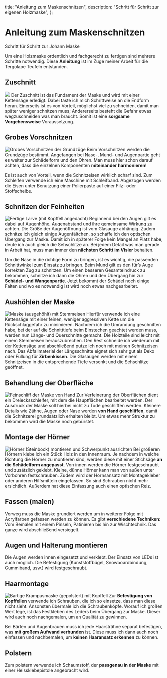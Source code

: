 
  title: "Anleitung zum Maskenschnitzen",
  description: "Schritt für Schritt zur eigenen Holzmaske",
};


# Anleitung zum Maskenschnitzen

<p tw="text-center text-gray-400 -mt-3 mb-4 leading-none">
  Schritt für Schritt zur Johann Maske
</p>

Um eine Holzmaske ordentlich und fachgerecht zu fertigen sind mehrere Schritte
notwendig. Diese **Anleitung** ist im Zuge meiner Arbeit für die Tergolape Teufeln
entstanden.

## Zuschnitt

![](/images/zuschnitt-rohling.jpg)
Der Zuschnitt ist das Fundament der Maske und wird mit einer Kettensäge
erledigt. Dabei taste ich mich Schrittweise an die Endform heran. Einerseits ist
es von Vorteil, möglichst viel zu schneiden, damit man später weniger schnitzen
muss; Andererseits besteht die Gefahr etwas wegzuschneiden was man braucht.
Somit ist eine **sorgsame Vorgehensweise** Voraussetzung.

## Grobes Vorschnitzen

![Grobes Vorschnitzen der Grundzüge](/images/grobes-vorschnitzen-grundzuege-05.jpg "Erste Charakterzüge entstehen: Mund-, Wangen- und Augenpartie schaffen mit Nase und Ohren ein erstes Bild der Maske")
Beim Vorschnitzen werden die Grundzüge bestimmt. Angefangen bei Nase-, Mund- und
Augenpartie geht es weiter zur Schädelform und den Ohren. Man muss hier schon
darauf achten, dass die einzelnen Komponenten **miteinander harmonieren**!

Es ist auch von Vorteil, wenn die Schnitzeisen wirklich scharf sind. Zum
Schleifen verwende ich eine Maschine mit Schleifband. Abgezogen werden die Eisen
unter Benutzung einer Polierpaste auf einer Filz- oder Stoffscheibe.

## Schnitzen der Feinheiten

![Fertige Larve (mit Kopffell angedacht)](/images/schnitzen-fertige-larve.jpg "Nach und nach entstehen weitere Details wie Falten und Gesichtsausdrücke")
Beginnend bei den Augen gilt es dabei auf Augenhöhe, Augenabstand und ihre
gemeinsame Wirkung zu achten. Die Größe der Augenöffnung ist vom Glasauge
abhängig. Zudem schnitze ich gleich einige Augenfältchen, so schaffe ich den
optischen Übergang zur Maske. Damit ich in späterer Folge kein Mangel an Platz
habe, deute ich auch gleich die Sehschlitze an. Bei jedem Detail was man gerade
in Arbeit hat, muss man immer den **nächsten Schritt im Visier** behalten.

Um die Nase in die richtige Form zu bringen, ist es wichtig, die passenden
Schnittwinkel zum Einsatz zu bringen. Beim Mund gilt es den für’s Auge korrekten
Zug zu schnitzen. Um einen besseren Gesamteindruck zu bekommen, schnitze ich
dann die Ohren und den Übergang hin zur **Schädel- und Wangenpartie**. Jetzt
bekommt der Schädel noch einige Falten und wo es notwendig ist wird noch etwas
nachgearbeitet.

## Aushöhlen der Maske

![Maske (ausgehöhlt) mit Stemmeisen](/images/unebenheiten-entfernen-08.jpg "Letzte Unebenheiten werden entfernt: Mit Längs- und Querschnitten wird die Maske ausgehöhlt und Platz für den Kopf geschaffen")
Hierfür verwende ich eine Kettensäge mit einer feinen, weniger aggressiven Kette
um die Rückschlaggefahr zu minimieren. Nachdem ich die Umrandung geschnitten
habe, bei der auf die Schnitttiefe beim Einstechen geachtet werden muss, werden
nun Längs- und Querschnitte gemacht. Die Holzteile sind leicht mit einem
Stemmeisen herauszubrechen. Den Rest schneide ich wiederum mit der Kettensäge
und abschließend putze ich noch mit meinen Schnitzeisen nach. Das Abfallmaterial
der Längsschnitte eignet sich sehr gut als Deko oder Füllung für
**Zirbenkissen**. Die Glasaugen werden mit einem Schnitzeisen in die
entsprechende Tiefe versenkt und die Sehschlitze geöffnet.

## Behandlung der Oberfläche

![Feinschliff der Maske von Hand](/images/handarbeit-schleifen-02.jpg "Handarbeit: Die Feinheiten werden vorsichtig von Hand geschliffen")
Zur Verfeinerung der Oberflächen dient ein Dreiecksschleifer, mit dem die
Hauptflächen bearbeitet werden. Der Ausdruck der Maske soll hierbei nicht zu
Tode geschliffen werden. Kleinere Details wie Zähne, Augen oder Nase werden
**von Hand geschliffen**, damit die Schnitzerei grundsätzlich erhalten bleibt.
Um etwas mehr Struktur zu bekommen wird die Maske noch gebürstet.

## Montage der Hörner

![Hörner (Steinbock) montieren und Schwerpunkt ausrichten](/images/schwerpunkt-05.jpg "Die Steinbockhörner werden mittig montiert, der Schwerpunkt ist zentral ausgerichtet und die Maske angenehmer zu tragen")
Bei größeren Hörnern klebe ich ein Stück Holz in den Innenraum. Je nachdem in
welche Richtung die Hörner zu montieren sind, werden diese mit einer Stichsäge
**an die Schädelform angepasst**. Von innen werden die Hörner festgeschraubt und
zusätzlich geklebt. Kleine, dünne Hörner kann man von außen unter Vorbohren
festschrauben. Zudem wird der Hornsansatz mit Montagekleber oder anderen
Hilfsmitteln eingefassen. So sind Schrauben nicht mehr ersichtlich. Außerdem hat
diese Einfassung auch einen optischen Reiz.

## Fassen (malen)

Vorweg muss die Maske grundiert werden um in weiterer Folge mit Acrylfarben
gefassen werden zu können. Es gibt **verschiedene Techniken**: Vom Bemalen mit einem
Pinseln, Patinieren bis hin zur Wischtechnik. Das ganze wird abschließend
versiegelt.

## Augen und Halterung montieren

Die Augen werden innen eingesetzt und verklebt. Der Einsatz von LEDs ist auch
möglich. Die Befestigung (Kunststoffbügel, Snowboardbindung, Gummiband, usw.)
wird festgeschraubt.

## Haarmontage

![Bartige Krampusmaske (gepolstert) mit Kopffell](/images/maske-polstern-03.jpg "Die Haare verleihen der Maske ihren edlen Ausdruck")
Zur **Befestigung von Kopffellen** verwende ich Schrauben, die ich so einsetze, dass
man diese nicht sieht. Ansonsten übermale ich die Schraubenköpfe. Worauf ich
großen Wert lege, ist das Festkleben des Leders beim Übergang zur Maske. Dieser
wird auch noch nachgemalen, um an Qualität zu gewinnen.

Bei Bärten und Augenbrauen muss ich jede Haarsträhne separat befestigen, was **mit
großem Aufwand verbunden** ist. Diese muss ich dann auch noch einfassen und
nachbemalen, um **keinen Haaransatz erkennen** zu können.

## Polstern

Zum polstern verwende ich Schaumstoff, der **passgenau in der Maske** mit einer
Heissklebepistole angebracht wird.
